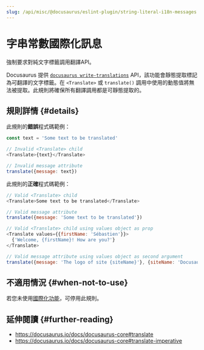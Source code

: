 ```yaml
---
slug: /api/misc/@docusaurus/eslint-plugin/string-literal-i18n-messages
---
```


# 字串常數國際化訊息

強制要求對純文字標籤調用翻譯API。

Docusaurus 提供 [`docusaurus write-translations`](../../../cli.mdx#docusaurus-write-translations-sitedir) API，該功能會靜態提取標記為可翻譯的文字標籤。在 `<Translate>` 或 `translate()` 調用中使用的動態值將無法被提取。此規則將確保所有翻譯調用都是可靜態提取的。

## 規則詳情 {#details}

此規則的**錯誤**程式碼範例：

```js
const text = 'Some text to be translated'

// Invalid <Translate> child
<Translate>{text}</Translate>

// Invalid message attribute
translate({message: text})
```

此規則的**正確**程式碼範例：

```js
// Valid <Translate> child
<Translate>Some text to be translated</Translate>

// Valid message attribute
translate({message: 'Some text to be translated'})

// Valid <Translate> child using values object as prop
<Translate values={{firstName: 'Sébastien'}}>
  {'Welcome, {firstName}! How are you?'}
</Translate>

// Valid message attribute using values object as second argument
translate({message: 'The logo of site {siteName}'}, {siteName: 'Docusaurus'})
```

## 不適用情況 {#when-not-to-use}

若您未使用[國際化功能](../../../i18n/i18n-introduction.mdx)，可停用此規則。

## 延伸閱讀 {#further-reading}

- https://docusaurus.io/docs/docusaurus-core#translate
- https://docusaurus.io/docs/docusaurus-core#translate-imperative